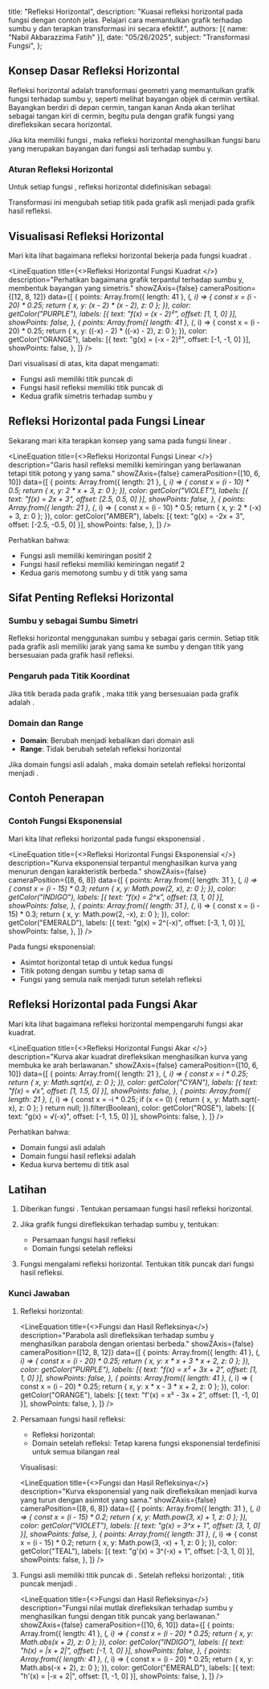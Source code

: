   title: "Refleksi Horizontal",
  description: "Kuasai refleksi horizontal pada fungsi dengan contoh jelas. Pelajari cara memantulkan grafik terhadap sumbu y dan terapkan transformasi ini secara efektif.",
  authors: [{ name: "Nabil Akbarazzima Fatih" }],
  date: "05/26/2025",
  subject: "Transformasi Fungsi",
};


## Konsep Dasar Refleksi Horizontal

Refleksi horizontal adalah transformasi geometri yang memantulkan grafik fungsi terhadap sumbu y, seperti melihat bayangan objek di cermin vertikal. Bayangkan berdiri di depan cermin, tangan kanan Anda akan terlihat sebagai tangan kiri di cermin, begitu pula dengan grafik fungsi yang direfleksikan secara horizontal.

Jika kita memiliki fungsi <InlineMath math="f(x)" />, maka refleksi horizontal menghasilkan fungsi baru <InlineMath math="g(x) = f(-x)" /> yang merupakan bayangan dari fungsi asli terhadap sumbu y.

### Aturan Refleksi Horizontal

Untuk setiap fungsi <InlineMath math="f(x)" />, refleksi horizontal didefinisikan sebagai:

<BlockMath math="g(x) = f(-x)" />

Transformasi ini mengubah setiap titik <InlineMath math="(x, y)" /> pada grafik asli menjadi <InlineMath math="(-x, y)" /> pada grafik hasil refleksi.

## Visualisasi Refleksi Horizontal

Mari kita lihat bagaimana refleksi horizontal bekerja pada fungsi kuadrat <InlineMath math="f(x) = (x - 2)^2" />.

<LineEquation
  title={<>Refleksi Horizontal Fungsi Kuadrat <InlineMath math="f(x) = (x - 2)^2" /></>}
  description="Perhatikan bagaimana grafik terpantul terhadap sumbu y, membentuk bayangan yang simetris."
  showZAxis={false}
  cameraPosition={[12, 8, 12]}
  data={[
    {
      points: Array.from({ length: 41 }, (_, i) => {
        const x = (i - 20) * 0.25;
        return { x, y: (x - 2) * (x - 2), z: 0 };
      }),
      color: getColor("PURPLE"),
      labels: [{ text: "f(x) = (x - 2)²", offset: [1, 1, 0] }],
      showPoints: false,
    },
    {
      points: Array.from({ length: 41 }, (_, i) => {
        const x = (i - 20) * 0.25;
        return { x, y: ((-x) - 2) * ((-x) - 2), z: 0 };
      }),
      color: getColor("ORANGE"),
      labels: [{ text: "g(x) = (-x - 2)²", offset: [-1, -1, 0] }],
      showPoints: false,
    },
  ]}
/>

Dari visualisasi di atas, kita dapat mengamati:
- Fungsi asli <InlineMath math="f(x) = (x - 2)^2" /> memiliki titik puncak di <InlineMath math="(2, 0)" />
- Fungsi hasil refleksi <InlineMath math="g(x) = (-x - 2)^2" /> memiliki titik puncak di <InlineMath math="(-2, 0)" />
- Kedua grafik simetris terhadap sumbu y

## Refleksi Horizontal pada Fungsi Linear

Sekarang mari kita terapkan konsep yang sama pada fungsi linear <InlineMath math="f(x) = 2x + 3" />.

<LineEquation
  title={<>Refleksi Horizontal Fungsi Linear <InlineMath math="f(x) = 2x + 3" /></>}
  description="Garis hasil refleksi memiliki kemiringan yang berlawanan tetapi titik potong y yang sama."
  showZAxis={false}
  cameraPosition={[10, 6, 10]}
  data={[
    {
      points: Array.from({ length: 21 }, (_, i) => {
        const x = (i - 10) * 0.5;
        return { x, y: 2 * x + 3, z: 0 };
      }),
      color: getColor("VIOLET"),
      labels: [{ text: "f(x) = 2x + 3", offset: [2.5, 0.5, 0] }],
      showPoints: false,
    },
    {
      points: Array.from({ length: 21 }, (_, i) => {
        const x = (i - 10) * 0.5;
        return { x, y: 2 * (-x) + 3, z: 0 };
      }),
      color: getColor("AMBER"),
      labels: [{ text: "g(x) = -2x + 3", offset: [-2.5, -0.5, 0] }],
      showPoints: false,
    },
  ]}
/>

Perhatikan bahwa:
- Fungsi asli <InlineMath math="f(x) = 2x + 3" /> memiliki kemiringan positif 2
- Fungsi hasil refleksi <InlineMath math="g(x) = -2x + 3" /> memiliki kemiringan negatif 2
- Kedua garis memotong sumbu y di titik yang sama <InlineMath math="(0, 3)" />

## Sifat Penting Refleksi Horizontal

### Sumbu y sebagai Sumbu Simetri

Refleksi horizontal menggunakan sumbu y sebagai garis cermin. Setiap titik pada grafik asli memiliki jarak yang sama ke sumbu y dengan titik yang bersesuaian pada grafik hasil refleksi.

### Pengaruh pada Titik Koordinat

Jika titik <InlineMath math="(a, b)" /> berada pada grafik <InlineMath math="f(x)" />, maka titik yang bersesuaian pada grafik <InlineMath math="f(-x)" /> adalah <InlineMath math="(-a, b)" />.

### Domain dan Range

- **Domain**: Berubah menjadi kebalikan dari domain asli
- **Range**: Tidak berubah setelah refleksi horizontal

Jika domain fungsi asli adalah <InlineMath math="[c, d]" />, maka domain setelah refleksi horizontal menjadi <InlineMath math="[-d, -c]" />.

## Contoh Penerapan

### Contoh Fungsi Eksponensial

Mari kita lihat refleksi horizontal pada fungsi eksponensial <InlineMath math="f(x) = 2^x" />.

<LineEquation
  title={<>Refleksi Horizontal Fungsi Eksponensial <InlineMath math="f(x) = 2^x" /></>}
  description="Kurva eksponensial terpantul menghasilkan kurva yang menurun dengan karakteristik berbeda."
  showZAxis={false}
  cameraPosition={[8, 6, 8]}
  data={[
    {
      points: Array.from({ length: 31 }, (_, i) => {
        const x = (i - 15) * 0.3;
        return { x, y: Math.pow(2, x), z: 0 };
      }),
      color: getColor("INDIGO"),
      labels: [{ text: "f(x) = 2^x", offset: [3, 1, 0] }],
      showPoints: false,
    },
    {
      points: Array.from({ length: 31 }, (_, i) => {
        const x = (i - 15) * 0.3;
        return { x, y: Math.pow(2, -x), z: 0 };
      }),
      color: getColor("EMERALD"),
      labels: [{ text: "g(x) = 2^(-x)", offset: [-3, 1, 0] }],
      showPoints: false,
    },
  ]}
/>

Pada fungsi eksponensial:
- Asimtot horizontal tetap di <InlineMath math="y = 0" /> untuk kedua fungsi
- Titik potong dengan sumbu y tetap sama di <InlineMath math="(0, 1)" />
- Fungsi yang semula naik menjadi turun setelah refleksi

## Refleksi Horizontal pada Fungsi Akar

Mari kita lihat bagaimana refleksi horizontal mempengaruhi fungsi akar kuadrat.

<LineEquation
  title={<>Refleksi Horizontal Fungsi Akar <InlineMath math="f(x) = \sqrt{x}" /></>}
  description="Kurva akar kuadrat direfleksikan menghasilkan kurva yang membuka ke arah berlawanan."
  showZAxis={false}
  cameraPosition={[10, 6, 10]}
  data={[
    {
      points: Array.from({ length: 21 }, (_, i) => {
        const x = i * 0.25;
        return { x, y: Math.sqrt(x), z: 0 };
      }),
      color: getColor("CYAN"),
      labels: [{ text: "f(x) = √x", offset: [1, 1.5, 0] }],
      showPoints: false,
    },
    {
      points: Array.from({ length: 21 }, (_, i) => {
        const x = -i * 0.25;
        if (x <= 0) {
          return { x, y: Math.sqrt(-x), z: 0 };
        }
        return null;
      }).filter(Boolean),
      color: getColor("ROSE"),
      labels: [{ text: "g(x) = √(-x)", offset: [-1, 1.5, 0] }],
      showPoints: false,
    },
  ]}
/>

Perhatikan bahwa:
- Domain fungsi asli <InlineMath math="f(x) = \sqrt{x}" /> adalah <InlineMath math="[0, \infty)" />
- Domain fungsi hasil refleksi <InlineMath math="g(x) = \sqrt{-x}" /> adalah <InlineMath math="(-\infty, 0]" />
- Kedua kurva bertemu di titik asal <InlineMath math="(0, 0)" />

## Latihan

1. Diberikan fungsi <InlineMath math="f(x) = x^2 + 3x + 2" />. Tentukan persamaan fungsi hasil refleksi horizontal.

2. Jika grafik fungsi <InlineMath math="g(x) = 3^x + 1" /> direfleksikan terhadap sumbu y, tentukan:
   - Persamaan fungsi hasil refleksi
   - Domain fungsi setelah refleksi

3. Fungsi <InlineMath math="h(x) = |x + 2|" /> mengalami refleksi horizontal. Tentukan titik puncak dari fungsi hasil refleksi.

### Kunci Jawaban

1. Refleksi horizontal: <InlineMath math="f'(x) = f(-x) = (-x)^2 + 3(-x) + 2 = x^2 - 3x + 2" />

   <LineEquation
     title={<>Fungsi <InlineMath math="f(x) = x^2 + 3x + 2" /> dan Hasil Refleksinya</>}
     description="Parabola asli direfleksikan terhadap sumbu y menghasilkan parabola dengan orientasi berbeda."
     showZAxis={false}
     cameraPosition={[12, 8, 12]}
     data={[
       {
         points: Array.from({ length: 41 }, (_, i) => {
           const x = (i - 20) * 0.25;
           return { x, y: x * x + 3 * x + 2, z: 0 };
         }),
         color: getColor("PURPLE"),
         labels: [{ text: "f(x) = x² + 3x + 2", offset: [1, 1, 0] }],
         showPoints: false,
       },
       {
         points: Array.from({ length: 41 }, (_, i) => {
           const x = (i - 20) * 0.25;
           return { x, y: x * x - 3 * x + 2, z: 0 };
         }),
         color: getColor("ORANGE"),
         labels: [{ text: "f'(x) = x² - 3x + 2", offset: [1, -1, 0] }],
         showPoints: false,
       },
     ]}
   />

2. Persamaan fungsi hasil refleksi:
    
   - Refleksi horizontal: <InlineMath math="g'(x) = g(-x) = 3^{-x} + 1" />
   - Domain setelah refleksi: Tetap <InlineMath math="(-\infty, \infty)" /> karena fungsi eksponensial terdefinisi untuk semua bilangan real

   Visualisasi:

   <LineEquation
     title={<>Fungsi <InlineMath math="g(x) = 3^x + 1" /> dan Hasil Refleksinya</>}
     description="Kurva eksponensial yang naik direfleksikan menjadi kurva yang turun dengan asimtot yang sama."
     showZAxis={false}
     cameraPosition={[8, 6, 8]}
     data={[
       {
         points: Array.from({ length: 31 }, (_, i) => {
           const x = (i - 15) * 0.2;
           return { x, y: Math.pow(3, x) + 1, z: 0 };
         }),
         color: getColor("VIOLET"),
         labels: [{ text: "g(x) = 3^x + 1", offset: [3, 1, 0] }],
         showPoints: false,
       },
       {
         points: Array.from({ length: 31 }, (_, i) => {
           const x = (i - 15) * 0.2;
           return { x, y: Math.pow(3, -x) + 1, z: 0 };
         }),
         color: getColor("TEAL"),
         labels: [{ text: "g'(x) = 3^(-x) + 1", offset: [-3, 1, 0] }],
         showPoints: false,
       },
     ]}
   />

3. Fungsi asli <InlineMath math="h(x) = |x + 2|" /> memiliki titik puncak di <InlineMath math="(-2, 0)" />.
   Setelah refleksi horizontal: <InlineMath math="h'(x) = |-x + 2| = |-(x - 2)| = |x - 2|" />, titik puncak menjadi <InlineMath math="(2, 0)" />.

   <LineEquation
     title={<>Fungsi <InlineMath math="h(x) = |x + 2|" /> dan Hasil Refleksinya</>}
     description="Fungsi nilai mutlak direfleksikan terhadap sumbu y menghasilkan fungsi dengan titik puncak yang berlawanan."
     showZAxis={false}
     cameraPosition={[10, 6, 10]}
     data={[
       {
         points: Array.from({ length: 41 }, (_, i) => {
           const x = (i - 20) * 0.25;
           return { x, y: Math.abs(x + 2), z: 0 };
         }),
         color: getColor("INDIGO"),
         labels: [{ text: "h(x) = |x + 2|", offset: [-1, 1, 0] }],
         showPoints: false,
       },
       {
         points: Array.from({ length: 41 }, (_, i) => {
           const x = (i - 20) * 0.25;
           return { x, y: Math.abs(-x + 2), z: 0 };
         }),
         color: getColor("EMERALD"),
         labels: [{ text: "h'(x) = |-x + 2|", offset: [1, -1, 0] }],
         showPoints: false,
       },
     ]}
   />  